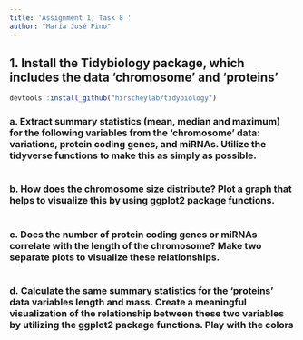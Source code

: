 ```yaml
---
title: 'Assignment 1, Task 8 '
author: "María José Pino"
---
```


## 1. Install the Tidybiology package, which includes the data ‘chromosome’ and ‘proteins’

```r
devtools::install_github("hirscheylab/tidybiology")
```

### a. Extract summary statistics (mean, median and maximum) for the following variables from the ‘chromosome’ data: variations, protein coding genes, and miRNAs. Utilize the tidyverse functions to make this as simply as possible.

```r

```

### b. How does the chromosome size distribute? Plot a graph that helps to visualize this by using ggplot2 package functions.

```r

```

### c. Does the number of protein coding genes or miRNAs correlate with the length of the chromosome? Make two separate plots to visualize these relationships.

```r

```

### d. Calculate the same summary statistics for the ‘proteins’ data variables length and mass. Create a meaningful visualization of the relationship between these two variables by utilizing the ggplot2 package functions. Play with the colors